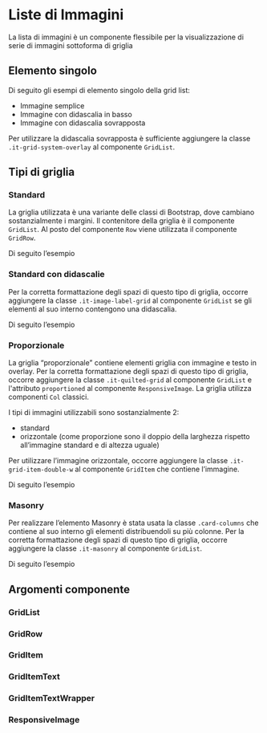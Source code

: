 
<Meta of={GridItemStories} />

# Liste di Immagini

La lista di immagini è un componente flessibile per la visualizzazione di serie di immagini sottoforma di griglia

## Elemento singolo

Di seguito gli esempi di elemento singolo della grid list:

- Immagine semplice
- Immagine con didascalia in basso
- Immagine con didascalia sovrapposta

Per utilizzare la didascalia sovrapposta è sufficiente aggiungere la classe `.it-grid-system-overlay` al componente `GridList`.

<Canvas of={GridItemStories.ElementoSingolo} />

## Tipi di griglia

### Standard

La griglia utilizzata è una variante delle classi di Bootstrap, dove cambiano sostanzialmente i margini.
Il contenitore della griglia è il componente `GridList`.
Al posto del componente `Row` viene utilizzata il componente `GridRow`.

Di seguito l’esempio

<Canvas of={GridItemStories.GrigliaStandard} />

### Standard con didascalie

Per la corretta formattazione degli spazi di questo tipo di griglia, occorre aggiungere la classe `.it-image-label-grid` al componente `GridList` se gli elementi al suo interno contengono una didascalia.

Di seguito l’esempio

<Canvas of={GridItemStories.StandardDidascalie} />

### Proporzionale

La griglia “proporzionale” contiene elementi griglia con immagine e testo in overlay.
Per la corretta formattazione degli spazi di questo tipo di griglia, occorre aggiungere la classe `.it-quilted-grid` al componente `GridList` e l'attributo `proportioned` al componente `ResponsiveImage`. 
La griglia utilizza componenti `Col` classici.

I tipi di immagini utilizzabili sono sostanzialmente 2:

- standard
- orizzontale (come proporzione sono il doppio della larghezza rispetto all’immagine standard e di altezza uguale)

Per utilizzare l’immagine orizzontale, occorre aggiungere la classe `.it-grid-item-double-w` al componente `GridItem` che contiene l’immagine.

Di seguito l’esempio

<Canvas of={GridItemStories.Proporzionale} />

### Masonry

Per realizzare l’elemento Masonry è stata usata la classe `.card-columns` che contiene al suo interno gli elementi distribuendoli su più colonne. Per la corretta formattazione degli spazi di questo tipo di griglia, occorre aggiungere la classe `.it-masonry` al componente `GridList`.

Di seguito l’esempio

<Canvas of={GridItemStories.MasonryExample} />

## Argomenti componente

### GridList

<ArgTypes of={GridList} />

### GridRow

<ArgTypes of={GridRow} />

### GridItem

<ArgTypes of={GridItem} />

### GridItemText

<ArgTypes of={GridItemText} />

### GridItemTextWrapper

<ArgTypes of={GridItemTextWrapper} />

### ResponsiveImage

<ArgTypes of={ResponsiveImage} />
